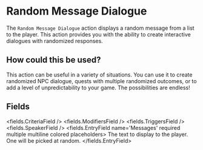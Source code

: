 
# Random Message Dialogue 

The `Random Message Dialogue` action displays a random message from a list to the player. This action provides you with the ability to create interactive dialogues with randomized responses.

## How could this be used?

This action can be useful in a variety of situations. You can use it to create randomized NPC dialogue, quests with multiple randomized outcomes, or to add a level of unpredictability to your game. The possibilities are endless!


## Fields

<fields.CriteriaField />
<fields.ModifiersField />
<fields.TriggersField />
<fields.SpeakerField />
<fields.EntryField name='Messages' required multiple multiline colored placeholders>
     The text to display to the player. One will be picked at random.
</fields.EntryField>
